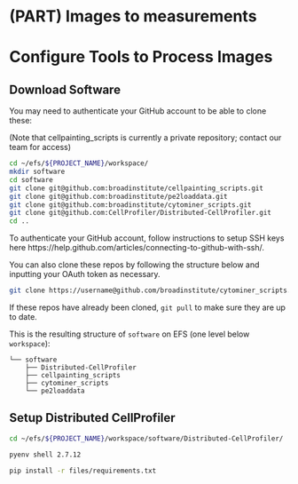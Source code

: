 # (PART) Images to measurements  {-}

# Configure Tools to Process Images

## Download Software

You may need to authenticate your GitHub account to be able to clone these:

(Note that cellpainting_scripts is currently a private repository; contact our team for access)

```sh
cd ~/efs/${PROJECT_NAME}/workspace/
mkdir software
cd software
git clone git@github.com:broadinstitute/cellpainting_scripts.git
git clone git@github.com:broadinstitute/pe2loaddata.git
git clone git@github.com:broadinstitute/cytominer_scripts.git
git clone git@github.com:CellProfiler/Distributed-CellProfiler.git
cd ..
```

To authenticate your GitHub account, follow instructions to setup SSH keys here https://help.github.com/articles/connecting-to-github-with-ssh/.

You can also clone these repos by following the structure below and inputting your OAuth token as necessary.

```sh
git clone https://username@github.com/broadinstitute/cytominer_scripts.git
```

If these repos have already been cloned, `git pull` to make sure they are up to date.

This is the resulting structure of `software` on EFS (one level below `workspace`):
```
└── software
    ├── Distributed-CellProfiler
    ├── cellpainting_scripts
    ├── cytominer_scripts
    └── pe2loaddata
```


## Setup Distributed CellProfiler

```sh
cd ~/efs/${PROJECT_NAME}/workspace/software/Distributed-CellProfiler/

pyenv shell 2.7.12

pip install -r files/requirements.txt

```
